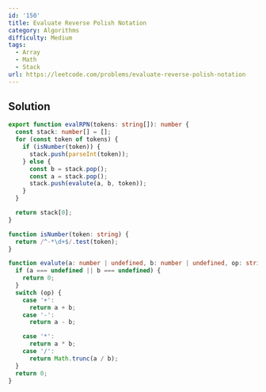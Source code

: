 ```yaml
---
id: '150'
title: Evaluate Reverse Polish Notation
category: Algorithms
difficulty: Medium
tags:
  - Array
  - Math
  - Stack
url: https://leetcode.com/problems/evaluate-reverse-polish-notation
---
```


## Solution

```typescript filename="solution.ts" copy
export function evalRPN(tokens: string[]): number {
  const stack: number[] = [];
  for (const token of tokens) {
    if (isNumber(token)) {
      stack.push(parseInt(token));
    } else {
      const b = stack.pop();
      const a = stack.pop();
      stack.push(evalute(a, b, token));
    }
  }

  return stack[0];
}

function isNumber(token: string) {
  return /^-*\d+$/.test(token);
}

function evalute(a: number | undefined, b: number | undefined, op: string) {
  if (a === undefined || b === undefined) {
    return 0;
  }
  switch (op) {
    case '+':
      return a + b;
    case '-':
      return a - b;

    case '*':
      return a * b;
    case '/':
      return Math.trunc(a / b);
  }
  return 0;
}
```
